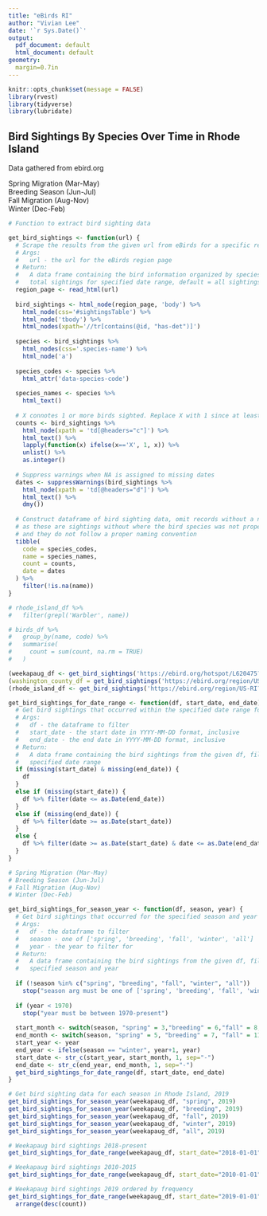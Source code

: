 ```yaml
---
title: "eBirds RI"
author: "Vivian Lee"
date: '`r Sys.Date()`'
output: 
  pdf_document: default
  html_document: default
geometry:
  margin=0.7in
---
```


```r
knitr::opts_chunk$set(message = FALSE)
library(rvest)
library(tidyverse)
library(lubridate)
```

## Bird Sightings By Species Over Time in Rhode Island  

Data gathered from ebird.org  

Spring Migration (Mar-May)  
Breeding Season (Jun-Jul)  
Fall Migration (Aug-Nov)  
Winter (Dec-Feb)  

```r

# Function to extract bird sighting data

get_bird_sightings <- function(url) {
  # Scrape the results from the given url from eBirds for a specific region 
  # Args:
  #   url - the url for the eBirds region page
  # Return:
  #   A data frame containing the bird information organized by species code, name, and
  #   total sightings for specified date range, default = all sightings to date
  region_page <- read_html(url)
  
  bird_sightings <- html_node(region_page, 'body') %>%
    html_node(css='#sightingsTable') %>%
    html_node('tbody') %>%
    html_nodes(xpath='//tr[contains(@id, "has-det")]')
    
  species <- bird_sightings %>%
    html_nodes(css='.species-name') %>%
    html_node('a')
  
  species_codes <- species %>%
    html_attr('data-species-code')
  
  species_names <- species %>%
    html_text()
  
  # X connotes 1 or more birds sighted. Replace X with 1 since at least 1 bird was sighted.
  counts <- bird_sightings %>%
    html_node(xpath = 'td[@headers="c"]') %>%
    html_text() %>%
    lapply(function(x) ifelse(x=='X', 1, x)) %>%
    unlist() %>%
    as.integer()
    
  # Suppress warnings when NA is assigned to missing dates
  dates <- suppressWarnings(bird_sightings %>%
    html_node(xpath = 'td[@headers="d"]') %>%
    html_text() %>%
    dmy())
  
  # Construct dataframe of bird sighting data, omit records without a name column value
  # as these are sightings without where the bird species was not properly identified
  # and they do not follow a proper naming convention
  tibble(
    code = species_codes,
    name = species_names,
    count = counts,
    date = dates
  ) %>%
    filter(!is.na(name))
}

# rhode_island_df %>%
#   filter(grepl('Warbler', name))

# birds_df %>%
#   group_by(name, code) %>%
#   summarise(
#     count = sum(count, na.rm = TRUE)
#   )

```

```r
(weekapaug_df <- get_bird_sightings('https://ebird.org/hotspot/L620475?yr=all&m=&rank=mrec'))
(washington_county_df = get_bird_sightings('https://ebird.org/region/US-RI-009?yr=all&m=&rank=mrec'))
(rhode_island_df <- get_bird_sightings('https://ebird.org/region/US-RI?yr=all'))
```

```r
get_bird_sightings_for_date_range <- function(df, start_date, end_date) {
  # Get bird sightings that occurred within the specified date range for a given dataframe
  # Args:
  #   df - the dataframe to filter
  #   start_date - the start date in YYYY-MM-DD format, inclusive
  #   end_date - the end date in YYYY-MM-DD format, inclusive
  # Return:
  #   A data frame containing the bird sightings from the given df, filtered for the
  #   specified date range
  if (missing(start_date) & missing(end_date)) { 
    df 
  }
  else if (missing(start_date)) { 
    df %>% filter(date <= as.Date(end_date)) 
  }
  else if (missing(end_date)) { 
    df %>% filter(date >= as.Date(start_date)) 
  }
  else {
    df %>% filter(date >= as.Date(start_date) & date <= as.Date(end_date))
  }
}

# Spring Migration (Mar-May)  
# Breeding Season (Jun-Jul)  
# Fall Migration (Aug-Nov)  
# Winter (Dec-Feb)  

get_bird_sightings_for_season_year <- function(df, season, year) {
  # Get bird sightings that occurred for the specified season and year for a given dataframe
  # Args:
  #   df - the dataframe to filter
  #   season - one of ['spring', 'breeding', 'fall', 'winter', 'all']
  #   year - the year to filter for
  # Return:
  #   A data frame containing the bird sightings from the given df, filtered for the
  #   specified season and year
  
  if (!season %in% c("spring", "breeding", "fall", "winter", "all"))
    stop("season arg must be one of ['spring', 'breeding', 'fall', 'winter', 'all']")
  
  if (year < 1970)
    stop("year must be between 1970-present")
  
  start_month <- switch(season, "spring" = 3,"breeding" = 6,"fall" = 8,"winter" = 12, "all" = 1)
  end_month <- switch(season, "spring" = 5, "breeding" = 7, "fall" = 11, "winter" = 2, "all" = 12)
  start_year <- year
  end_year <- ifelse(season == "winter", year+1, year)
  start_date <- str_c(start_year, start_month, 1, sep="-")
  end_date <- str_c(end_year, end_month, 1, sep="-")
  get_bird_sightings_for_date_range(df, start_date, end_date)
}

# Get bird sighting data for each season in Rhode Island, 2019
get_bird_sightings_for_season_year(weekapaug_df, "spring", 2019)
get_bird_sightings_for_season_year(weekapaug_df, "breeding", 2019)
get_bird_sightings_for_season_year(weekapaug_df, "fall", 2019)
get_bird_sightings_for_season_year(weekapaug_df, "winter", 2019)
get_bird_sightings_for_season_year(weekapaug_df, "all", 2019)

```

```r
# Weekapaug bird sightings 2018-present
get_bird_sightings_for_date_range(weekapaug_df, start_date="2018-01-01")

# Weekapaug bird sightings 2010-2015
get_bird_sightings_for_date_range(weekapaug_df, start_date="2010-01-01", end_date="2015-01-01")

# Weekapaug bird sightings 2019 ordered by frequency
get_bird_sightings_for_date_range(weekapaug_df, start_date="2019-01-01") %>%
  arrange(desc(count))
```

